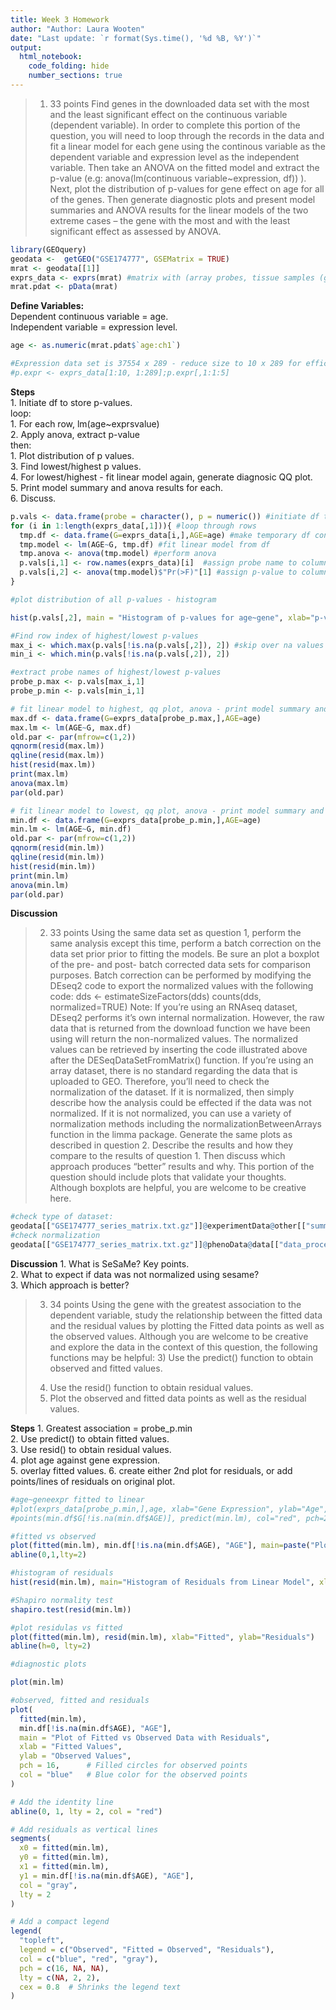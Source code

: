 ```yaml
---
title: Week 3 Homework
author: "Author: Laura Wooten"
date: "Last update: `r format(Sys.time(), '%d %B, %Y')`" 
output: 
  html_notebook:
    code_folding: hide
    number_sections: true
---
```

> 1. 33 points Find genes in the downloaded data set with the most and the least significant effect on the continuous variable (dependent variable). In order to complete this portion of the question, you will need to loop through the records in the data and fit a linear model for each gene using the continous variable as the dependent variable and expression level as the independent variable. Then take an ANOVA on the fitted model and extract the p-value (e.g: anova(lm(continuous variable~expression, df)) ). Next, plot the distribution of p-values for gene effect on age for all of the genes. Then generate diagnostic plots and present model summaries and ANOVA results for the linear models of the two extreme cases – the gene with the most and with the least significant effect as assessed by ANOVA.

```r
library(GEOquery)
geodata <-  getGEO("GSE174777", GSEMatrix = TRUE)
mrat <- geodata[[1]]
exprs_data <- exprs(mrat) #matrix with (array probes, tissue samples (geo Accessions))
mrat.pdat <- pData(mrat)

```
**Define Variables:**  
Dependent continuous variable = age.   
Independent variable = expression level.   

```r
age <- as.numeric(mrat.pdat$`age:ch1`)

#Expression data set is 37554 x 289 - reduce size to 10 x 289 for efficiency while practicing.
#p.expr <- exprs_data[1:10, 1:289];p.expr[,1:1:5]
```

**Steps**  
1. Initiate df to store p-values.  
loop:  
1. For each row, lm(age~exprsvalue)  
2. Apply anova, extract p-value  
then:  
1. Plot distribution of p values.  
3. Find lowest/highest p values.  
4. For lowest/highest - fit linear model again, generate diagnosic QQ plot.   
5. Print model summary and anova results for each.  
6. Discuss.  
```r
p.vals <- data.frame(probe = character(), p = numeric()) #initiate df to store probe names and p values
for (i in 1:length(exprs_data[,1])){ #loop through rows
  tmp.df <- data.frame(G=exprs_data[i,],AGE=age) #make temporary df containing expression data and age
  tmp.model <- lm(AGE~G, tmp.df) #fit linear model from df
  tmp.anova <- anova(tmp.model) #perform anova
  p.vals[i,1] <- row.names(exprs_data)[i]  #assign probe name to column 1
  p.vals[i,2] <- anova(tmp.model)$"Pr(>F)"[1] #assign p-value to column 2
}

```

```r
#plot distribution of all p-values - histogram 

hist(p.vals[,2], main = "Histogram of p-values for age~gene", xlab="p-value")

```


```r
#Find row index of highest/lowest p-values
max_i <- which.max(p.vals[!is.na(p.vals[,2]), 2]) #skip over na values
min_i <- which.min(p.vals[!is.na(p.vals[,2]), 2])

#extract probe names of highest/lowest p-values
probe_p.max <- p.vals[max_i,1]
probe_p.min <- p.vals[min_i,1]

```

```r
# fit linear model to highest, qq plot, anova - print model summary and anova results
max.df <- data.frame(G=exprs_data[probe_p.max,],AGE=age)
max.lm <- lm(AGE~G, max.df)
old.par <- par(mfrow=c(1,2))
qqnorm(resid(max.lm))
qqline(resid(max.lm))
hist(resid(max.lm))
print(max.lm)
anova(max.lm)
par(old.par)
```


```r
# fit linear model to lowest, qq plot, anova - print model summary and anova results
min.df <- data.frame(G=exprs_data[probe_p.min,],AGE=age)
min.lm <- lm(AGE~G, min.df)
old.par <- par(mfrow=c(1,2))
qqnorm(resid(min.lm))
qqline(resid(min.lm))
hist(resid(min.lm))
print(min.lm)
anova(min.lm)
par(old.par)
```

**Discussion**


> 2. 33 points Using the same data set as question 1, perform the same analysis except this time, perform a batch correction on the data set prior prior to fitting the models. Be sure an plot a boxplot of the pre- and post- batch corrected data sets for comparison purposes. Batch correction can be performed by modifying the DEseq2 code to export the normalized values with the following code: dds <- estimateSizeFactors(dds)
counts(dds, normalized=TRUE) Note: If you’re using an RNAseq dataset, DEseq2 performs it’s own internal normalization. However, the raw data that is returned from the download function we have been using will return the non-normalized values. The normalized values can be retrieved by inserting the code illustrated above after the DESeqDataSetFromMatrix() function. If you’re using an array dataset, there is no standard regarding the data that is uploaded to GEO. Therefore, you’ll need to check the normalization of the dataset. If it is normalized, then simply describe how the analysis could be effected if the data was not normalized. If it is not normalized, you can use a variety of normalization methods including the normalizationBetweenArrays function in the limma package. Generate the same plots as described in question 2. Describe the results and how they compare to the results of question 1. Then discuss which approach produces “better” results and why. This portion of the question should include plots that validate your thoughts. Although boxplots are helpful, you are welcome to be creative here.

```r
#check type of dataset:
geodata[["GSE174777_series_matrix.txt.gz"]]@experimentData@other[["summary"]]
#check normalization
geodata[["GSE174777_series_matrix.txt.gz"]]@phenoData@data[["data_processing"]][1]
```
**Discussion**
1. What is SeSaMe? Key points.  
2. What to expect if data was not normalized using sesame?  
3. Which approach is better?  

> 3. 34 points Using the gene with the greatest association to the dependent variable, study the relationship between the fitted data and the residual values by plotting the Fitted data points as well as the observed values. Although you are welcome to be creative and explore the data in the context of this question, the following functions may be helpful: 3) Use the predict() function to obtain observed and fitted values.
4) Use the resid() function to obtain residual values.
5) Plot the observed and fitted data points as well as the residual values.

**Steps**
1. Greatest association = probe_p.min  
2. Use predict() to obtain fitted values.  
3. Use resid() to obtain residual values.  
4. plot age against gene expression.  
5. overlay fitted values. 
6. create either 2nd plot for residuals, or add points/lines of residuals on original plot.  
```r
#age~geneexpr fitted to linear
#plot(exprs_data[probe_p.min,],age, xlab="Gene Expression", ylab="Age", main= "Age~Gene Expression fitted with linear model")
#points(min.df$G[!is.na(min.df$AGE)], predict(min.lm), col="red", pch=20)

#fitted vs observed
plot(fitted(min.lm), min.df[!is.na(min.df$AGE), "AGE"], main=paste("Plot of Fitted vs Observed Data (relationship b/w age and probe", probe_p.min), xlab="Fitted", ylab="Observed",)
abline(0,1,lty=2)

#histogram of residuals
hist(resid(min.lm), main="Histogram of Residuals from Linear Model", xlab="Residuals")

#Shapiro normality test
shapiro.test(resid(min.lm))
```

```r
#plot residulas vs fitted
plot(fitted(min.lm), resid(min.lm), xlab="Fitted", ylab="Residuals")
abline(h=0, lty=2)

#diagnostic plots

plot(min.lm)

```
```r

#observed, fitted and residuals
plot(
  fitted(min.lm), 
  min.df[!is.na(min.df$AGE), "AGE"], 
  main = "Plot of Fitted vs Observed Data with Residuals", 
  xlab = "Fitted Values", 
  ylab = "Observed Values", 
  pch = 16,      # Filled circles for observed points
  col = "blue"   # Blue color for the observed points
)

# Add the identity line
abline(0, 1, lty = 2, col = "red")

# Add residuals as vertical lines
segments(
  x0 = fitted(min.lm), 
  y0 = fitted(min.lm), 
  x1 = fitted(min.lm), 
  y1 = min.df[!is.na(min.df$AGE), "AGE"], 
  col = "gray", 
  lty = 2
)

# Add a compact legend
legend(
  "topleft", 
  legend = c("Observed", "Fitted = Observed", "Residuals"), 
  col = c("blue", "red", "gray"), 
  pch = c(16, NA, NA), 
  lty = c(NA, 2, 2), 
  cex = 0.8  # Shrinks the legend text
)
```
